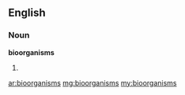 ==English==

===Noun===
'''bioorganisms'''

# {{plural of|bioorganism}}

[[ar:bioorganisms]]
[[mg:bioorganisms]]
[[my:bioorganisms]]